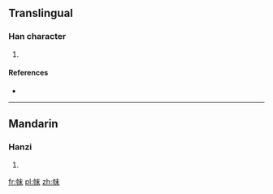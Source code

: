 ==Translingual==

===Han character===
{{Han char|rn=50|rad=巾|as=05|sn=8|four=|canj=中月木十 (LBDJ)}}

# {{defn|Han|sort=巾05}}

====References====
* {{Han ref|kx=0329.400|dkj=08844|dj=0635.150|hdz=10732.140|uh=5E13|ud=24083}}

----

==Mandarin==

===Hanzi===
{{cmn-hanzi|pin=[[mà]] ([[ma4]])|wg=ma<sup>4</sup>}}

# {{defn|lang=cmn|sort=巾05}}

[[fr:帓]]
[[pl:帓]]
[[zh:帓]]